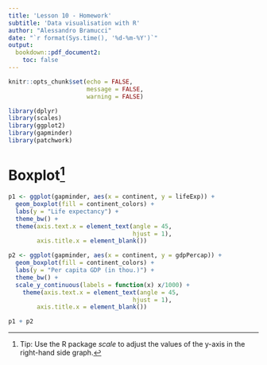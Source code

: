 ```yaml
---
title: 'Lesson 10 - Homework'
subtitle: 'Data visualisation with R'
author: "Alessandro Bramucci"
date: "`r format(Sys.time(), '%d-%m-%Y')`"
output:
  bookdown::pdf_document2:
    toc: false
---
```


```r

knitr::opts_chunk$set(echo = FALSE,
                      message = FALSE,
                      warning = FALSE)

library(dplyr)
library(scales)
library(ggplot2)
library(gapminder)
library(patchwork)

```

# Boxplot^[Tip: Use the R package *scale* to adjust the values of the y-axis in the right-hand side graph.] {-}

```r

p1 <- ggplot(gapminder, aes(x = continent, y = lifeExp)) +
  geom_boxplot(fill = continent_colors) +
  labs(y = "Life expectancy") +
  theme_bw() +
  theme(axis.text.x = element_text(angle = 45,
                                   hjust = 1),
        axis.title.x = element_blank())

p2 <- ggplot(gapminder, aes(x = continent, y = gdpPercap)) +
  geom_boxplot(fill = continent_colors) +
  labs(y = "Per capita GDP (in thou.)") +
  theme_bw() +
  scale_y_continuous(labels = function(x) x/1000) + 
    theme(axis.text.x = element_text(angle = 45,
                                   hjust = 1),
        axis.title.x = element_blank())

p1 + p2

```
